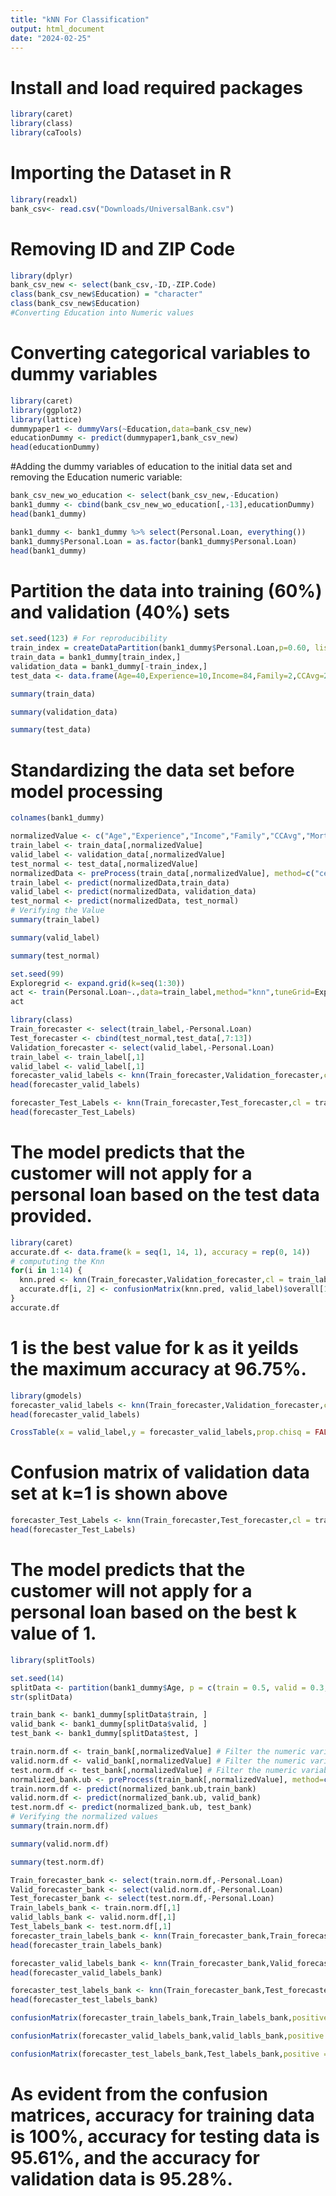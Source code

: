 ```yaml
---
title: "kNN For Classification"
output: html_document
date: "2024-02-25"
---
```




# Install and load required packages

```r
library(caret)
library(class)
library(caTools)
```

# Importing the Dataset in R

```r
library(readxl)
bank_csv<- read.csv("Downloads/UniversalBank.csv")
```

# Removing ID and ZIP Code

```r
library(dplyr)
bank_csv_new <- select(bank_csv,-ID,-ZIP.Code)
class(bank_csv_new$Education) = "character"
class(bank_csv_new$Education)
#Converting Education into Numeric values
```

# Converting categorical variables to dummy variables

```r
library(caret)
library(ggplot2)
library(lattice)
dummypaper1 <- dummyVars(~Education,data=bank_csv_new) 
educationDummy <- predict(dummypaper1,bank_csv_new) 
head(educationDummy)
```
#Adding the dummy variables of education to the initial data set and removing the Education numeric variable:

```r
bank_csv_new_wo_education <- select(bank_csv_new,-Education)
bank1_dummy <- cbind(bank_csv_new_wo_education[,-13],educationDummy)
head(bank1_dummy)

bank1_dummy <- bank1_dummy %>% select(Personal.Loan, everything())
bank1_dummy$Personal.Loan = as.factor(bank1_dummy$Personal.Loan)
head(bank1_dummy)

```

# Partition the data into training (60%) and validation (40%) sets
```r


set.seed(123) # For reproducibility
train_index = createDataPartition(bank1_dummy$Personal.Loan,p=0.60, list=FALSE)
train_data = bank1_dummy[train_index,]
validation_data = bank1_dummy[-train_index,] 
test_data <- data.frame(Age=40,Experience=10,Income=84,Family=2,CCAvg=2,Mortgage=0,SecuritiesAccount=0,CDAccount=0,Online=1,CreditCard=1,Education1=0,Education2=1,Education3=0)

summary(train_data)
```

```r
summary(validation_data)
```
```r
summary(test_data)
```
# Standardizing the data set before model processing
```r
colnames(bank1_dummy)
```



```r
normalizedValue <- c("Age","Experience","Income","Family","CCAvg","Mortgage") # Obtain every numerical variable.
train_label <- train_data[,normalizedValue] 
valid_label <- validation_data[,normalizedValue] 
test_normal <- test_data[,normalizedValue] 
normalizedData <- preProcess(train_data[,normalizedValue], method=c("center", "scale"))
train_label <- predict(normalizedData,train_data)
valid_label <- predict(normalizedData, validation_data)
test_normal <- predict(normalizedData, test_normal)
# Verifying the Value
summary(train_label)
```
```r
summary(valid_label)
```
```r
summary(test_normal)
```
```r
set.seed(99)
Exploregrid <- expand.grid(k=seq(1:30))
act <- train(Personal.Loan~.,data=train_label,method="knn",tuneGrid=Exploregrid)
act
```
```r
library(class)
Train_forecaster <- select(train_label,-Personal.Loan)
Test_forecaster <- cbind(test_normal,test_data[,7:13])
Validation_forecaster <- select(valid_label,-Personal.Loan)
train_label <- train_label[,1]
valid_label <- valid_label[,1]
forecaster_valid_labels <- knn(Train_forecaster,Validation_forecaster,cl = train_label,k=1)
head(forecaster_valid_labels)
```
```r
forecaster_Test_Labels <- knn(Train_forecaster,Test_forecaster,cl = train_label,k=1)
head(forecaster_Test_Labels)
```
# The model predicts that the customer will not apply for a personal loan based on the test data provided.
```r
library(caret)
accurate.df <- data.frame(k = seq(1, 14, 1), accuracy = rep(0, 14))
# compututing the Knn
for(i in 1:14) {
  knn.pred <- knn(Train_forecaster,Validation_forecaster,cl = train_label,k=i)
  accurate.df[i, 2] <- confusionMatrix(knn.pred, valid_label)$overall[1] 
}
accurate.df
```
# 1 is the best value for k as it yeilds the maximum accuracy at 96.75%.

```r
library(gmodels)
forecaster_valid_labels <- knn(Train_forecaster,Validation_forecaster,cl = train_label,k=1)
head(forecaster_valid_labels)
```
```r
CrossTable(x = valid_label,y = forecaster_valid_labels,prop.chisq = FALSE)
```
# Confusion matrix of validation data set at k=1 is shown above


```r
forecaster_Test_Labels <- knn(Train_forecaster,Test_forecaster,cl = train_label,k=1)
head(forecaster_Test_Labels)
```
# The model predicts that the customer will not apply for a personal loan based on the best k value of 1.


```r
library(splitTools)

set.seed(14)
splitData <- partition(bank1_dummy$Age, p = c(train = 0.5, valid = 0.3, test = 0.2))
str(splitData)
```

```r
train_bank <- bank1_dummy[splitData$train, ]
valid_bank <- bank1_dummy[splitData$valid, ]
test_bank <- bank1_dummy[splitData$test, ]
```
```r
train.norm.df <- train_bank[,normalizedValue] # Filter the numeric variables in train data
valid.norm.df <- valid_bank[,normalizedValue] # Filter the numeric variables in validation data
test.norm.df <- test_bank[,normalizedValue] # Filter the numeric variables in test data
normalized_bank.ub <- preProcess(train_bank[,normalizedValue], method=c("center", "scale")) # Using preProcess find out the normalized values of numeric variables in train data and apply it to validation and test data
train.norm.df <- predict(normalized_bank.ub,train_bank)
valid.norm.df <- predict(normalized_bank.ub, valid_bank)
test.norm.df <- predict(normalized_bank.ub, test_bank)
# Verifying the normalized values
summary(train.norm.df)
```
```r
summary(valid.norm.df)
```
```r
summary(test.norm.df)
```
```r
Train_forecaster_bank <- select(train.norm.df,-Personal.Loan)
Valid_forecaster_bank <- select(valid.norm.df,-Personal.Loan)
Test_forecaster_bank <- select(test.norm.df,-Personal.Loan)
Train_labels_bank <- train.norm.df[,1]
valid_labls_bank <- valid.norm.df[,1]
Test_labels_bank <- test.norm.df[,1]
forecaster_train_labels_bank <- knn(Train_forecaster_bank,Train_forecaster_bank,cl = Train_labels_bank,k=1)
head(forecaster_train_labels_bank)
```
```r
forecaster_valid_labels_bank <- knn(Train_forecaster_bank,Valid_forecaster_bank,cl = Train_labels_bank,k=1)
head(forecaster_valid_labels_bank)
```
```r
forecaster_test_labels_bank <- knn(Train_forecaster_bank,Test_forecaster_bank,cl = Train_labels_bank,k=1)
head(forecaster_test_labels_bank)
```
```r
confusionMatrix(forecaster_train_labels_bank,Train_labels_bank,positive = "1")
```

```r
confusionMatrix(forecaster_valid_labels_bank,valid_labls_bank,positive = "1")
```

```r
confusionMatrix(forecaster_test_labels_bank,Test_labels_bank,positive = "1")
```


# As evident from the confusion matrices, accuracy for training data is 100%, accuracy for testing data is 95.61%, and the accuracy for validation data is 95.28%.